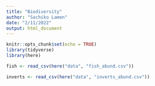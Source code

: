 ```yaml
---
title: "Biodiversity"
author: "Sachiko Lamen"
date: "2/11/2022"
output: html_document
---
```


```r
knitr::opts_chunk$set(echo = TRUE)
library(tidyverse)
library(here)

```

```r
fish <- read_csv(here("data", "fish_abund.csv"))

inverts <- read_csv(here("data", "inverts_abund.csv"))
```


